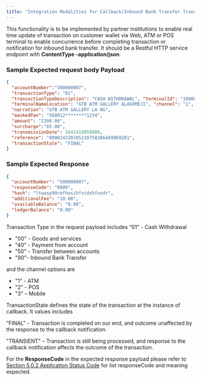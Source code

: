 ```yaml
---
title: "Integration Modalities for Callback/Inbound Bank Transfer Transaction Callback"
---
```


This functionality is to be implemented by partner institutions to enable real
time update of transaction on customer wallet via Web, ATM or POS terminal to
enable concurrence before completing transaction or notification for inbound
bank transfer. It should be a Restful HTTP service endpoint with **ContentType
-application/json**.

### Sample Expected request body Payload

```json Request
{
  "accountNumber":"500000007",
  "transactionType": "01",
  "transactionTypeDescription": "CASH WITHDRAWAL", "terminalId": "10000057",
  "terminalNameLocation": "GTB ATM GALLERY ALAGOMEJI", "channel": "1",
  "narration": "GTB ATM GALLERY LA NG",
  "maskedPan": "568012********1234",
  "amount": "2300.00",
  "surcharge":"65.00",
  "transmissionDate": 1641416850000,
  "reference": "000014220105220758286449969201",
  "transactionState": "FINAL"
}
```

### Sample Expected Response

```json Response
{
  "accountNumber": "500000007",
  "responseCode": "0000",
  "hash": "ltwasp90refhosihfoidshfosdr",
  "additionalFee": "10.00",
  "availableBalance": "0.00",
  "ledgerBalance": "0.00"
}
```

<Note>

Transaction Type in the request payload includes “01" - Cash Withdrawal

- "00" - Goods and services
- "40" - Payment from account
- "50" - Transfer between accounts
- "90"- Inbound Bank Transfer

and the channel options are

- "1" - ATM
- "2" - POS
- "3" – Mobile

</Note>

TransactionState defines the state of the transaction at the instance of
callback. It values includes

“FINAL" - Transaction is completed on our end, and outcome unaffected by the
response to the callback notification.

"TRANSIENT" – Transaction is still being processed, and response to the callback
notification affects the outcome of the transaction.

For the **ResponseCode** in the expected response payload please refer to
[Section 5.0.2 Application Status Code](/response-codes/application-status-codes)
for list responseCode and meaning expected.
